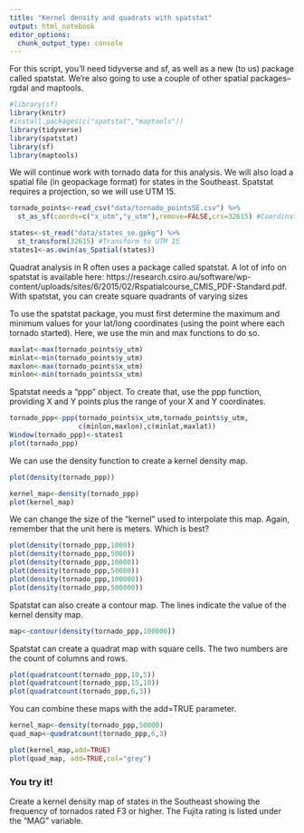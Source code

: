 ```yaml
---
title: "Kernel density and quadrats with spatstat"
output: html_notebook
editor_options: 
  chunk_output_type: console
---
```


For this script, you'll need tidyverse and sf, as well as a new (to us) package called spatstat. We're also going to use a couple of other spatial packages--rgdal and maptools.

```r
#library(sf)
library(knitr)
#install.packages(c("spatstat","maptools"))
library(tidyverse)
library(spatstat)
library(sf)
library(maptools)
```

We will continue work with tornado data for this analysis. We will also load a spatial file (in geopackage format) for states in the Southeast. Spatstat requires a projection, so we will use UTM 15.

```r
tornado_points<-read_csv("data/tornado_pointsSE.csv") %>%
  st_as_sf(coords=c("x_utm","y_utm"),remove=FALSE,crs=32615) #Coordinate system is UTM 15

states<-st_read("data/states_se.gpkg") %>%
  st_transform(32615) #Transform to UTM 15
states1<-as.owin(as_Spatial(states))
```

Quadrat analysis in R often uses a package called spatstat. A lot of info on spatstat is available here: https://research.csiro.au/software/wp-content/uploads/sites/6/2015/02/Rspatialcourse_CMIS_PDF-Standard.pdf. With spatstat, you can create square quadrants of varying sizes

To use the spatstat package, you must first determine the maximum and minimum values for your lat/long coordinates (using the point where each tornado started). Here, we use the min and max functions to do so.

```r
maxlat<-max(tornado_points$y_utm)
minlat<-min(tornado_points$y_utm)
maxlon<-max(tornado_points$x_utm)
minlon<-min(tornado_points$x_utm)
```

Spatstat needs a "ppp" object. To create that, use the ppp function, providing X and Y points plus the range of your X and Y coordinates.

```r
tornado_ppp<-ppp(tornado_points$x_utm,tornado_points$y_utm,
                 c(minlon,maxlon),c(minlat,maxlat))
Window(tornado_ppp)<-states1
plot(tornado_ppp)
```

We can use the density function to create a kernel density map.

```r
plot(density(tornado_ppp))

kernel_map<-density(tornado_ppp)
plot(kernel_map)
```

We can change the size of the "kernel" used to interpolate this map. Again, remember that the unit here is meters. Which is best?

```r
plot(density(tornado_ppp,1000))
plot(density(tornado_ppp,5000))
plot(density(tornado_ppp,10000))
plot(density(tornado_ppp,50000))
plot(density(tornado_ppp,100000))
plot(density(tornado_ppp,500000))
```

Spatstat can also create a contour map. The lines indicate the value of the kernel density map.

```r
map<-contour(density(tornado_ppp,100000))
```

Spatstat can create a quadrat map with square cells. The two numbers are the count of columns and rows.

```r
plot(quadratcount(tornado_ppp,10,5)) 
plot(quadratcount(tornado_ppp,15,10)) 
plot(quadratcount(tornado_ppp,6,3)) 
```

You can combine these maps with the add=TRUE parameter.
```r
kernel_map<-density(tornado_ppp,50000)
quad_map<-quadratcount(tornado_ppp,6,3)

plot(kernel_map,add=TRUE)
plot(quad_map, add=TRUE,col="grey")
```

### You try it!
Create a kernel density map of states in the Southeast showing the frequency of tornados rated F3 or higher. The Fujita rating is listed under the "MAG" variable.

```r

```


